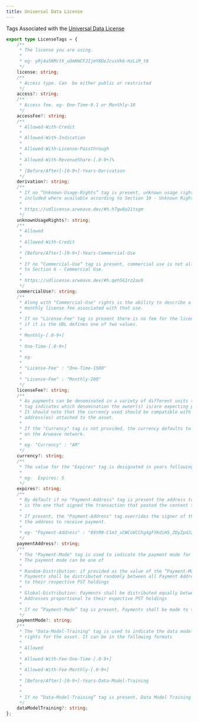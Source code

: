 ```yaml
---
title: Universal Data License
---
```


Tags Associated with the [Universal Data License](https://arweave.net/yRj4a5KMctX_uOmKWCFJIjmY8DeJcusVk6-HzLiM_t8)

```ts
export type LicenseTags = {
    /**
     * The license you are using.
     *
     * eg- yRj4a5KMctX_uOmKWCFJIjmY8DeJcusVk6-HzLiM_t8
     */
    license: string;
    /**
     * Access type. Can  be either public or restricted
     */
    access?: string;
    /**
     * Access fee. eg- One-Time-0.1 or Monthly-10
     */
    accessFee?: string;
    /**
     * Allowed-With-Credit
     *
     * Allowed-With-Indication
     *
     * Allowed-With-License-Passthrough
     *
     * Allowed-With-RevenueShare-[.0-9+]%
     *
     * [Before/After]-[0-9+]-Years-Derivation
     */
    derivation?: string;
    /**
     * If no “Unknown-Usage-Rights” tag is present, unknown usage rights are
     * included where available according to Section 10 - Unknown Rights Of Use.
     *
     * https://udlicense.arweave.dev/#h.h7gw8o21tsgm
     */
    unknownUsageRights?: string;
    /**
     * Allowed
     *
     * Allowed-With-Credit
     *
     * [Before/After]-[0-9+]-Years-Commercial-Use
     *
     * If no “Commercial-Use” tag is present, commercial use is not allowed according
     * to Section 6 - Commercial Use.
     *
     * https://udlicense.arweave.dev/#h.qeh561rz2au9
     */
    commercialUse?: string;
    /**
     * Along with "Commercial-Use" rights is the ability to describe a one time or
     * monthly license fee associated with that use.
     *
     * If no "License-Fee" tag is present there is no fee for the license,
     * if it is the UDL defines one of two values.
     *
     * Monthly-[.0-9+]
     *
     * One-Time-[.0-9+]
     *
     * eg-
     *
     * "License-Fee" : "One-Time-1500"
     *
     * "License-Fee" : "Monthly-200"
     */
    licenseFee?: string;
    /**
     * As payments can be denominated in a variety of different units the "Currency"
     * tag indicates which denomination the owner(s) is/are expecting payment in.
     * It should note that the currency used should be compatible with the owner
     * address(es) attached to the asset.
     *
     * If the "Currency" tag is not provided, the currency defaults to the $U token
     * on the Arweave network.
     *
     * eg- "Currency" : "AR"
     */
    currency?: string;
    /**
     * The value for the "Expires" tag is designated in years following the format "[0-9+]".
     *
     * eg-  Expires: 5
     */
    expires?: string;
    /**
     * By default if no "Payment-Address" tag is present the address to receive payment
     * is the one that signed the transaction that posted the content to Arweave.
     *
     * If present, the "Payment-Address" tag overrides the signer of the transaction as
     * the address to receive payment.
     *
     * eg- "Payment-Address" : "89tR0-C1m3_sCWCoVCChg4gFYKdiH5_ZDyZpdJ2DDRw"
     */
    paymentAddress?: string;
    /**
     * The "Payment-Mode" tag is used to indicate the payment mode for the asset.
     * The payment mode can be one of
     *
     * Random-Distribution: if provided as the value of the “Payment-Mode” tag,
     * Payments shall be distributed randomly between all Payment Addresses proportional
     * to their respective PST holdings
     *
     * Global-Distribution: Payments shall be distributed equally between all Payment
     * Addresses proportional to their espective PST holdings
     *
     * If no ”Payment-Mode” tag is present, Payments shall be made to the Payment Address(es)
     */
    paymentMode?: string;
    /**
     * The "Data-Model-Training" tag is used to indicate the data model training
     * rights for the asset. It can be in the following formats
     *
     * Allowed
     *
     * Allowed-With-Fee-One-Time-[.0-9+]
     *
     * Allowed-With-Fee-Monthly-[.0-9+]
     *
     * [Before/After]-[0-9+]-Years-Data-Model-Training
     *
     *
     * If no “Data-Model-Training” tag is present, Data Model Training is not allowed.
     */
    dataModelTraining?: string;
};
```
